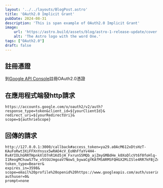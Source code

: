 ```yaml
---
layout: '../../layouts/BlogPost.astro'
title: 'OAuth2.0 Implicit Grant'
pubDate: 2024-08-31
description: 'This is span example of OAuth2.0 Implicit Grant'
image:
    url: 'https://astro.build/assets/blog/astro-1-release-update/cover.jpeg'
    alt: 'The Astro logo with the word One.'
tags: ["OAuth2.0"]
draft: false
---
```

## 註冊憑證
到[Google API Console](https://console.developers.google.com/?hl=zh-tw)註冊OAuth2.0憑證

## 在應用程式端發http請求
```
https://accounts.google.com/o/oauth2/v2/auth?
response_type=token&client_id=${yourClientId}&
redirect_uri=${yourRedirectUri}&
scope=${authrieScope}
```
## 回傳的請求
```
http://127.0.0.1:3000/callback#access_token=ya29.a0AcM612xDtsHzT-KAuFoRwt3XiFFXnYnssx5wRAO4cV_EoNhFfaYv4H4-RvAYIOLhGRRTHpnkXlO7nR1Kd5jH_FxrunS5MQb_ajZmyGMBdHe_k0XoDlcVt6f0foHlq-I1ReogMChuwS7Tw_v5tGUJmgoaV7NowS_bywaCgYKAfMSARMSFQHGX2MiISle4RR7kFBjZcxh2RdBHA0169&
token_type=Bearer&
expires_in=3598&
scope=email%20profile%20openid%20https://www.googleapis.com/auth/userinfo.profile%20https://www.googleapis.com/auth/userinfo.email&
authuser=0&
prompt=none
```